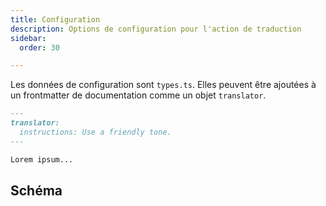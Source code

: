 ```yaml
---
title: Configuration
description: Options de configuration pour l'action de traduction
sidebar:
  order: 30

---
```



Les données de configuration sont `types.ts`.
Elles peuvent être ajoutées à un frontmatter de documentation comme un objet `translator`.

```markdown
---
translator:
  instructions: Use a friendly tone.
---

Lorem ipsum...
```

## Schéma

<Code lang="ts" code={types} title="Type de configuration" />
